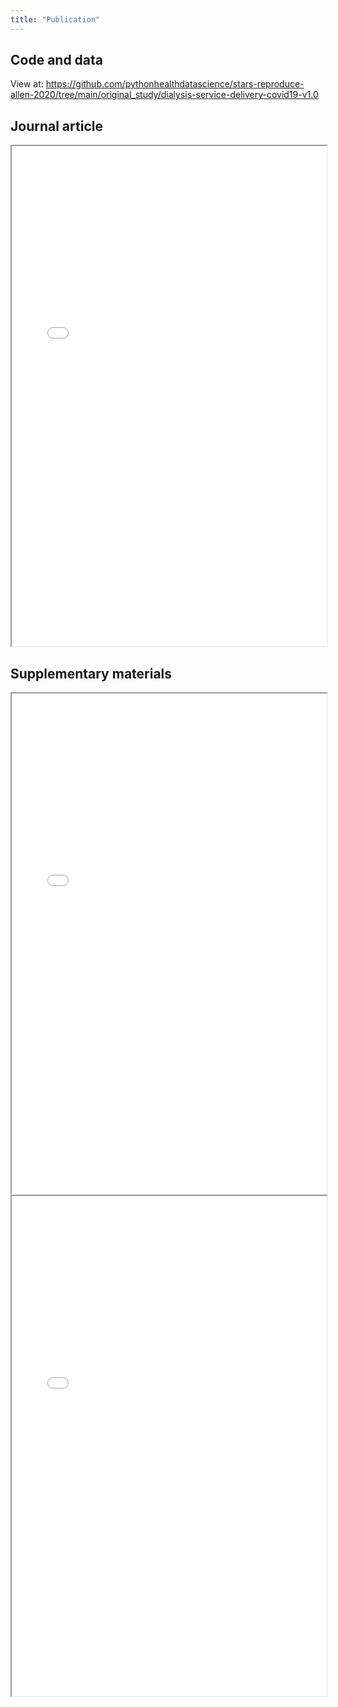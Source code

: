 ```yaml
---
title: "Publication"
---
```


## Code and data

View at: <https://github.com/pythonhealthdatascience/stars-reproduce-allen-2020/tree/main/original_study/dialysis-service-delivery-covid19-v1.0>

## Journal article

<iframe width="100%" height="800" src="../original_study/article.pdf"></iframe>

## Supplementary materials

<iframe width="100%" height="800" src="../original_study/supp_1.pdf"></iframe>

<iframe width="100%" height="800" src="../original_study/supp_2.pdf"></iframe>